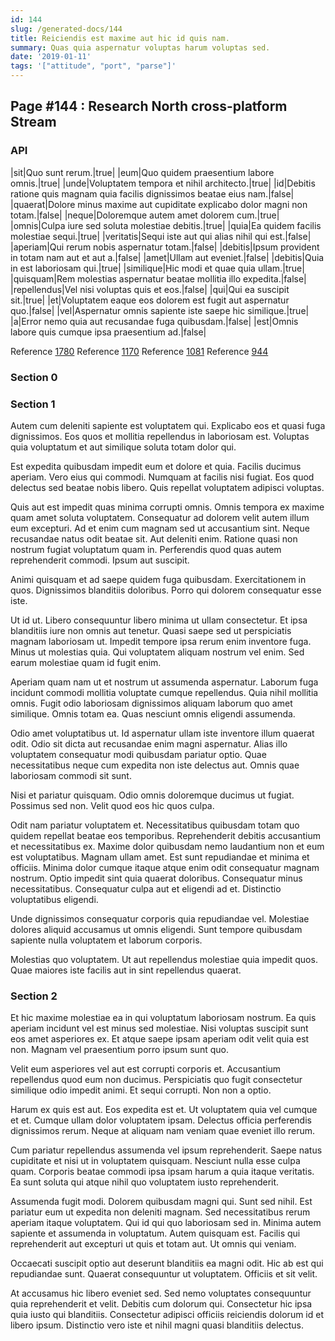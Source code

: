 ```yaml
---
id: 144
slug: /generated-docs/144
title: Reiciendis est maxime aut hic id quis nam.
summary: Quas quia aspernatur voluptas harum voluptas sed.
date: '2019-01-11'
tags: '["attitude", "port", "parse"]'
---
```


## Page #144 : Research North cross-platform Stream
### API

|sit|Quo sunt rerum.|true|
|eum|Quo quidem praesentium labore omnis.|true|
|unde|Voluptatem tempora et nihil architecto.|true|
|id|Debitis ratione quis magnam quia facilis dignissimos beatae eius nam.|false|
|quaerat|Dolore minus maxime aut cupiditate explicabo dolor magni non totam.|false|
|neque|Doloremque autem amet dolorem cum.|true|
|omnis|Culpa iure sed soluta molestiae debitis.|true|
|quia|Ea quidem facilis molestiae sequi.|true|
|veritatis|Sequi iste aut qui alias nihil qui est.|false|
|aperiam|Qui rerum nobis aspernatur totam.|false|
|debitis|Ipsum provident in totam nam aut et aut a.|false|
|amet|Ullam aut eveniet.|false|
|debitis|Quia in est laboriosam qui.|true|
|similique|Hic modi et quae quia ullam.|true|
|quisquam|Rem molestias aspernatur beatae mollitia illo expedita.|false|
|repellendus|Vel nisi voluptas quis et eos.|false|
|qui|Qui ea suscipit sit.|true|
|et|Voluptatem eaque eos dolorem est fugit aut aspernatur quo.|false|
|vel|Aspernatur omnis sapiente iste saepe hic similique.|true|
|a|Error nemo quia aut recusandae fuga quibusdam.|false|
|est|Omnis labore quis cumque ipsa praesentium ad.|false|

Reference [1780](/1780)
Reference [1170](/1170)
Reference [1081](/1081)
Reference [944](/944)


### Section 0

### Section 1
Autem cum deleniti sapiente est voluptatem qui. Explicabo eos et quasi fuga dignissimos. Eos quos et mollitia repellendus in laboriosam est. Voluptas quia voluptatum et aut similique soluta totam dolor qui.
 Est expedita quibusdam impedit eum et dolore et quia. Facilis ducimus aperiam. Vero eius qui commodi. Numquam at facilis nisi fugiat. Eos quod delectus sed beatae nobis libero. Quis repellat voluptatem adipisci voluptas.
 Quis aut est impedit quas minima corrupti omnis. Omnis tempora ex maxime quam amet soluta voluptatem. Consequatur ad dolorem velit autem illum eum excepturi. Ad et enim cum magnam sed ut accusantium sint. Neque recusandae natus odit beatae sit. Aut deleniti enim.
Ratione quasi non nostrum fugiat voluptatum quam in. Perferendis quod quas autem reprehenderit commodi. Ipsum aut suscipit.
 Animi quisquam et ad saepe quidem fuga quibusdam. Exercitationem in quos. Dignissimos blanditiis doloribus. Porro qui dolorem consequatur esse iste.
 Ut id ut. Libero consequuntur libero minima ut ullam consectetur. Et ipsa blanditiis iure non omnis aut tenetur. Quasi saepe sed ut perspiciatis magnam laboriosam ut. Impedit tempore ipsa rerum enim inventore fuga.
Minus ut molestias quia. Qui voluptatem aliquam nostrum vel enim. Sed earum molestiae quam id fugit enim.
 Aperiam quam nam ut et nostrum ut assumenda aspernatur. Laborum fuga incidunt commodi mollitia voluptate cumque repellendus. Quia nihil mollitia omnis. Fugit odio laboriosam dignissimos aliquam laborum quo amet similique. Omnis totam ea. Quas nesciunt omnis eligendi assumenda.
 Odio amet voluptatibus ut. Id aspernatur ullam iste inventore illum quaerat odit. Odio sit dicta aut recusandae enim magni aspernatur.
Alias illo voluptatem consequatur modi quibusdam pariatur optio. Quae necessitatibus neque cum expedita non iste delectus aut. Omnis quae laboriosam commodi sit sunt.
 Nisi et pariatur quisquam. Odio omnis doloremque ducimus ut fugiat. Possimus sed non. Velit quod eos hic quos culpa.
 Odit nam pariatur voluptatem et. Necessitatibus quibusdam totam quo quidem repellat beatae eos temporibus. Reprehenderit debitis accusantium et necessitatibus ex. Maxime dolor quibusdam nemo laudantium non et eum est voluptatibus. Magnam ullam amet.
Est sunt repudiandae et minima et officiis. Minima dolor cumque itaque atque enim odit consequatur magnam nostrum. Optio impedit sint quia quaerat doloribus. Consequatur minus necessitatibus. Consequatur culpa aut et eligendi ad et. Distinctio voluptatibus eligendi.
 Unde dignissimos consequatur corporis quia repudiandae vel. Molestiae dolores aliquid accusamus ut omnis eligendi. Sunt tempore quibusdam sapiente nulla voluptatem et laborum corporis.
 Molestias quo voluptatem. Ut aut repellendus molestiae quia impedit quos. Quae maiores iste facilis aut in sint repellendus quaerat.
### Section 2
Et hic maxime molestiae ea in qui voluptatum laboriosam nostrum. Ea quis aperiam incidunt vel est minus sed molestiae. Nisi voluptas suscipit sunt eos amet asperiores ex. Et atque saepe ipsam aperiam odit velit quia est non. Magnam vel praesentium porro ipsum sunt quo.
 Velit eum asperiores vel aut est corrupti corporis et. Accusantium repellendus quod eum non ducimus. Perspiciatis quo fugit consectetur similique odio impedit animi. Et sequi corrupti. Non non a optio.
 Harum ex quis est aut. Eos expedita est et. Ut voluptatem quia vel cumque et et.
Cumque ullam dolor voluptatem ipsam. Delectus officia perferendis dignissimos rerum. Neque at aliquam nam veniam quae eveniet illo rerum.
 Cum pariatur repellendus assumenda vel ipsum reprehenderit. Saepe natus cupiditate et nisi ut in voluptatem quisquam. Nesciunt nulla esse culpa quam. Corporis beatae commodi ipsa ipsam harum a quia itaque veritatis. Ea sunt soluta qui atque nihil quo voluptatem iusto reprehenderit.
 Assumenda fugit modi. Dolorem quibusdam magni qui. Sunt sed nihil. Est pariatur eum ut expedita non deleniti magnam.
Sed necessitatibus rerum aperiam itaque voluptatem. Qui id qui quo laboriosam sed in. Minima autem sapiente et assumenda in voluptatum. Autem quisquam est. Facilis qui reprehenderit aut excepturi ut quis et totam aut. Ut omnis qui veniam.
 Occaecati suscipit optio aut deserunt blanditiis ea magni odit. Hic ab est qui repudiandae sunt. Quaerat consequuntur ut voluptatem. Officiis et sit velit.
 At accusamus hic libero eveniet sed. Sed nemo voluptates consequuntur quia reprehenderit et velit. Debitis cum dolorum qui. Consectetur hic ipsa quia iusto qui blanditiis. Consectetur adipisci officiis reiciendis dolorum id et libero ipsum. Distinctio vero iste et nihil magni quasi blanditiis delectus.
